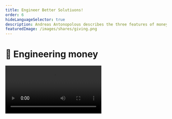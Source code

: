 ```yaml
---
title: Engineer Better Solutiuons!
order: 6
hideLanguageSelector: true
description: Andreas Antonopolous describes the three features of money - store of value, unit of account, medium of exchange - making the point that we have moved from having to compromise based on what we find in the world around to an ability to engineer the medium itself to meet our preconceived needs, such as a universal ledger of transactions and who can guess what else.
featuredImage: /images/shares/giving.png
---
```


# 💎 Engineering money

<Video src="https://www.youtube-nocookie.com/embed/MxIrc1rxhyI" />

This Andreas Antonopoulos talk goes into more detail about the critical features of money and 
what being able to engineer them really means. We consider it to be one of his more profound presentations.

We've covered the collectible story of money, the links it has to reciprocal altruism and 
the influence this has had on our evolution as a species, and the importance of closed loops of 
circulation and lowered transaction costs. We've looked at the alternative story of debt, the 
deep mythic and religious roots money and morality have in our human story, the link between 
physical currency and violence, and ancient virtual monies and global trade networks. We've looked at modern banking methods, the need for [credibly neutral](https://nakamoto.com/credible-neutrality/) currencies which can be programmed to respond in real time to the need for discipline or elasticity, and the importance of liquidity and the different prices of money to a truly global system. Now it's time to get down to engineering truly beneficial protocols for the creation and distribution of value.

## **How does this fit into Kernel?**

This has been chosen for Kernel, in particular, because it speaks directly to:

<Process>

**Value** and how we can use technology to engineer its creation and distribution.

What **money** as a protocol really means for engineers capable of writing economic code.

How we can rethink **incentives** now that we have overhauled the control architecture of money.

</Process>

## Brief

> "**Money is the killer app**. Money is the killer app because it is the foundational technology 
for all commerce and, as such, touches everything. In order to make all the stuff that is beyond 
money - the "blockchain" applications - work as neutral, open, decentralized platforms, we need 
to transact with a neutral, global, decentralized currency. You can't do the commerce, the trade, 
the identity, the land registry, the *everything else* without first having the foundation of a 
fundamentally new way of doing money which is open, borderless, decentralized, censorship-resistant and global."

Remember, what money-as-a-protocol really allows us to do is program incentives at scales never 
before possible. Yes, this means that there are all sorts of interesting high-level use cases 
to go after, but it also implies that the only way genuinely to do so is by thinking about the 
incentives which underpin whatever you want to build. 

> 💡 If you're not altering the incentive structure on which your society runs, you should 
probably just use a database.

One of our biggest problems is understanding the terms we use, and *money* is probably the 
most relevant example of this. In this course, we've described it as an abstraction to communicate value, as a language in its own right, and as a technology older than writing. 'Money' as such is not a definitional term, it's **a general classifier**. We can, at least, talk about its critical features, defined in terms of how we can engineer it: 

<Process>
    
Store of value

Medium of exchange

Unit of account. 

</Process>

"Money" describes things which exhibit some behaviour that allows us to use that thing for one or more of the above purposes. Most importantly, there is always a trade-off between the three. Gold is a great store of value, but a lousy medium of exchange. Visa is a great medium of exchange, but not really a unit of account, or a store of value (as it generally represents a form of debt. When you throw tokens on a blockchain into the mix, things become really confusing, and this is because we're using a descriptive term - "money" - without differentiating between its actual uses.

How do we decide which "things" satisfy the trade-off between these three critical features in 
the most optimal way? We consider: scarcity, portability, durability, fungibility, divisibility, 
acceptability and stability. In this context:

> "Metals aren't very good money, because they have some intrinsic value which is separate from 
the money it represents. Silver and gold can be traded independently for aesthetic reasons or 
other purposes. **This destroys its fundamental function as a medium of exchange.**"

It is a profound point, so pause here for a moment. Most people will tell you that intrinsic value is *required* to make money "money", but the truth is almost the exact opposite. Money is an abstraction which allows us to speak meaningfully about the value of different items otherwise unrelated. If the medium we use to express such transactional relationship has its own intrinsic value, it is not a very functional abstraction.

<Flash>

<Card>

Q: What are the three traditional features of money we can engineer?

A: Store of value, medium of exchange, and unit of account.

</Card>

<Card>

Q: Which feature is most effected by money which has its own intrinsic value, like gold?

A: Medium of exchange.

</Card>

</Flash>

### Changing the nature of control

> "Metals represented for humanity an era when we used the materials we found around us in the 
world and adapted them to the uses for which they fit [...] Human beings looked around at found 
objects in the world and asked 'How do we take these materials that we have and find suitable 
uses for them?' At this point, we were adapting nature to the uses that we had, but only in a 
peripheral way. Gradually, we became more intrusive in our adaptions and started *molding* 
nature to our needs. We began interacting with nature at a molecular level, turning wood into 
charcoal, or metal into alloys with unique properties better suited to our needs. Then came the 
ability to effect the atomic nature of materials: synthetic fertilizers, fabrics, and plastics 
etc. This is no longer about just finding materials and adapting them to our needs; it's about 
creating materials which fit uses we have *preconceived*. Today, we can effect the subatomic 
structure of things - manipulating nature at the nano scale to create carbon nanotubes etc. 
That is, we are not just manipulating the atomic behaviour of materials; we are giving them new 
physical properties.

> "We just did something similarly amazing to money. Until now, we have taken money as it exists 
in the world, accepted the trade-offs different kinds imply between the three critical features 
and used it as best we can. We accepted the compromise implicit in each type because we could 
not change its fundamental nature. Take paper money: great medium of exchange and unit of 
account; really terrible store of value because of its **control architecture** (don't tell 
your kids what inflation really does!). We adapt our uses to the material, and not the other 
way around. **Until now, because now - for the very first time - we can engineer the fundamental 
properties of money**."

Because the protocols for communicating value are now completely abstracted from the value which 
they communicate, we can create the properties we need, as opposed to adapting the ones implicit 
in any physical media. It's debatable whether this 'engineered money' has served as a good 
medium of exchange and unit of account so far. This is because these two features have as much 
to do with social contracts and the unit in which we choose to measure as they do with technical 
protocols. Andreas' argument is that we can use abstract monetary protocols which we can 
engineer to change gradually higher-order social contracts.

### New conversations

> "Now that we don't have to adapt to compromises, but can engineer trade-offs away, how about 
we invent some characteristics of money that have never existed before? For instance, our money 
is now also a universal ledger of transactions. A trackable, auditable ledger that can tell us 
where money has been and what is has been used for. Or not. Because we can tweak the privacy 
dial and say individuals should have privacy and governments should be accountable. **We can 
reset that societal conversation**."

Again, this final sentence may seem glib, but it's an important point. We can literally reset 
society-level conversations because there has been such a profound innovation in the media 
through which we communicate value. What powerful narrative will your work speak accountable, 
public truth to?

<Flash>

<Card>

Q: What feature of money which has never existed before does Andreas argue we have already engineered?

A: A universal ledger of transactions.

</Card>

</Flash>

> "One of the results of compromising with the forms of money we use is that it is very difficult 
to move between the choices you make: if you want to move between dollars and gold, it's not a 
trivial procedure. However, if you want to move from a fully digital, owned asset that is a 
perfect store of value, to a fully digital, owned asset that is a perfect medium of exchange; 
you can now do that. Instead of trade-offs, we can just trade. I can disaggregate the fundamental 
properties of money, on demand: even better, my wallet can do it for me, intelligently."

The technology of money, at base, has always been composed of a system of symbols that allows 
us to communicate value to one another. What is at issue with compromised versions is the 
**control architecture** required to navigate said compromises. Upending control architectures 
might sound like a good thing to do and, in principle, it is, but remember:

> "This morning someone said, 'Disrupt yourself!' Bullshit. Disruption isn't comfortable or 
easy. Disruption means losing your job; it means cannibalizing your profit centre; it means 
destroying your business. You don't do that to yourself! You act like Kodiak - invent digital 
photography in the 80's and then bury it and pretend that no-one knows, only to get upended by 
Nokia who shipped a billion cameras, and they're not even a camera company [...] Engineered 
money, built by a rag-tag crew of anarchists, cypherpunks and misfits who don't care about your 
business plan, or about being legitimized by regulators, is similar. These people have, for 
years now, being laying down on the ground **unassailable facts** faster than anyone can keep up 
with."

What makes one man's fact another's fiction? Arguably; interpretation. However, when you can 
engineer the linguistic protocol which communicates value between people, and create a common 
standard for interpretation - i.e. a language compiler which produces the same output whenever 
you feed it the same code - you get to what Andreas is talking about here: unassailable facts 
that do no rely on any control architecture. They are true by virtue of the language in which 
they are expressed, not because anyone in a position of authority said so.

<Flash>

<Card>

Q: We can create any number of new features with money that is a perfect abstraction. However, what engineering money is _really_ about is changing the \_\_\_\_\_\_\_ \_\_\_\_\_\_\_\_\_\_\_\_ which informs its creation and distribution.

A: control architecture.

</Card>

</Flash>
